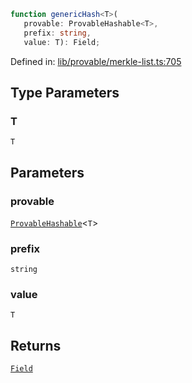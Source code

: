 ```ts
function genericHash<T>(
   provable: ProvableHashable<T>, 
   prefix: string, 
   value: T): Field;
```

Defined in: [lib/provable/merkle-list.ts:705](https://github.com/o1-labs/o1js/blob/fca908c243ee8e908efacaf73a882d48759e675a/src/lib/provable/merkle-list.ts#L705)

## Type Parameters

### T

`T`

## Parameters

### provable

[`ProvableHashable`](../type-aliases/ProvableHashable.mdx)\<`T`\>

### prefix

`string`

### value

`T`

## Returns

[`Field`](../classes/Field.mdx)
